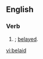 ==English==

===Verb===
{{head|en|verb form}}

# {{context|archaic|lang=en}} {{en-past of|belay}}; [[belayed]].

[[vi:belaid]]